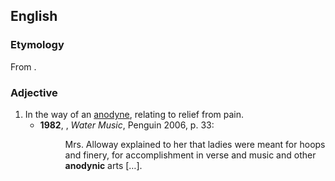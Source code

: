 ==English==

===Etymology===
From {{suffix|anodyne|ic|lang=en}}.

===Adjective===
{{en-adj}}

# In the way of an [[anodyne]], relating to relief from pain.
#* '''1982''', {{w|TC Boyle}}, ''Water Music'', Penguin 2006, p. 33:
#*: Mrs. Alloway explained to her that ladies were meant for hoops and finery, for accomplishment in verse and music and other '''anodynic''' arts […].